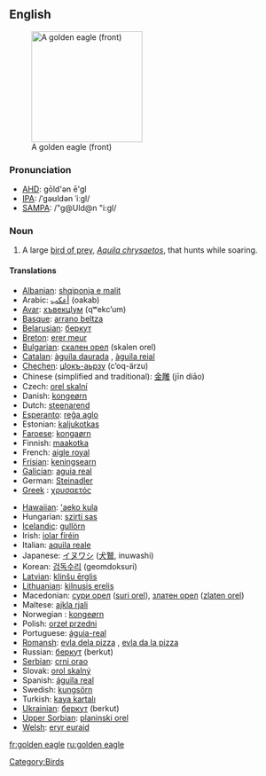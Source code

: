==English==
[[Image:Golden_eagle.jpg|thumb|right|200px|A golden eagle (front)]]
===Pronunciation===
*[[w:AHD|AHD]]: gōld'ən ē'gl
*[[w:IPA|IPA]]: /ˈgəʊldən ˈiːgl/
*[[w:SAMPA|SAMPA]]: /"g@Uld@n "i:gl/

===Noun===
{{en-noun|sg=[[golden]] [[eagle]]}}
# A large [[bird of prey]], ''[[Aquila chrysaetos]]'', that hunts while soaring.

====Translations====
{{top}}
*[[Albanian]]: [[shqiponja e malit]]
*Arabic: [[أعكب]] (oakab)
*[[Avar]]: [[хъвекцӀум]] (qʷekcʼum)
*[[Basque]]: [[arrano beltza]]
*[[Belarusian]]: [[беркут]]
*[[Breton]]: [[erer meur]]
*[[Bulgarian]]: [[скален орел]] (skalen orel)
*[[Catalan]]: [[àguila daurada]] {{f}}, [[àguila reial]] {{f}}
*[[Chechen]]: [[цӀокъ-аьрзу]] (cʼoq-ärzu)
*Chinese (simplified and traditional): [[金雕]] (jīn diāo)
*Czech: [[orel skalní]] {{m}}
*Danish: [[kongeørn]]
*Dutch: [[steenarend]] {{m}}
*[[Esperanto]]: [[reĝa aglo]]
*Estonian: [[kaljukotkas]]
*[[Faroese]]: [[kongaørn]]
*Finnish: [[maakotka]]
*French: [[aigle royal]] {{m}}
*[[Frisian]]: [[keningsearn]]
*[[Galician]]: [[aguia real]] {{f}}
*German: [[Steinadler]] {{m}}
*[[w:Greek language|Greek]]<!-- Please note that this makes sense, so that Greek (Modern) and Greek (Ancient) are both listed under 'G' -->: [[χρυσαετός]] {{m}}
{{mid}}
*[[Hawaiian]]: [['aeko kula]]
*Hungarian: [[szirti sas]]
*[[Icelandic]]: [[gullörn]] {{m}}
*Irish: [[iolar fíréin]]
*Italian: [[aquila reale]] {{f}}
*Japanese: [[イヌワシ]] ([[犬鷲]], inuwashi)
*Korean: [[검독수리]] (geomdoksuri)
*[[Latvian]]: [[klinšu ērglis]] {{m}}
*[[Lithuanian]]: [[kilnusis erelis]] {{m}}
*Macedonian: [[сури орел]] ([[suri orel]]), [[златен орел]] ([[zlaten orel]])
*Maltese: [[ajkla rjali]]
*Norwegian<!--do not wikify-->: [[kongeørn]]
*Polish: [[orzeł przedni]] {{m}}
*Portuguese: [[águia-real]] {{f}}
*[[Romansh]]: [[evla dela pizza]] {{f}}, [[evla da la pizza]] {{f}}
*Russian: [[беркут]] (berkut) {{m}}
*[[Serbian]]: [[crni orao]]
*Slovak: [[orol skalný]] {{m}}
*Spanish: [[águila real]] {{f}}
*Swedish: [[kungsörn]]
*Turkish: [[kaya kartalı]]
*[[Ukrainian]]: [[беркут]] (berkut) {{m}}
*[[Upper Sorbian]]: [[planinski orel]]
*[[Welsh]]: [[eryr euraid]]

[[Category:Birds]]

[[fr:golden eagle]]
[[ru:golden eagle]]